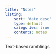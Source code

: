 ```yaml
---
title: "Notes"
listing:
    sort: "date desc"
    type: default
    categories: true
    contents: notes
---
```


Text-based ramblings